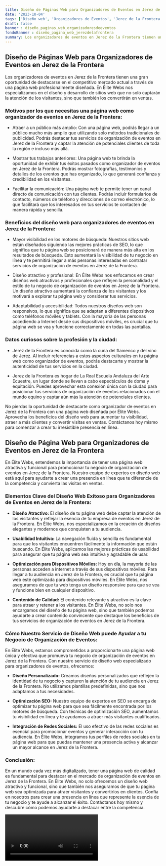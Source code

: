 ```yaml
---
title: Diseño de Páginas Web para Organizadores de Eventos en Jerez de la Frontera
date: '2023-10-04'
tags: ['Diseño web', 'Organizadores de Eventos', 'Jerez de la Frontera']
draft: false
banner : diseño_paginas_web_organizadoresdeeventos
fondoBanner : diseño_pagina_web_jerezdelafrontera
summary: Los organizadores de eventos en Jerez de la Frontera tienen una gran oportunidad de destacarse en el competitivo mercado actual a través de una página web profesionalmente diseñada. En Élite Webs nos especializamos en el diseño y desarrollo de sitios web que no solo captarán la atención de los visitantes, sino que también los convertirán en ventas. 
---
```


## Diseño de Páginas Web para Organizadores de Eventos en Jerez de la Frontera

Los organizadores de eventos en Jerez de la Frontera tienen una gran oportunidad de destacarse en el competitivo mercado actual a través de una página web profesionalmente diseñada. En Élite Webs nos especializamos en el diseño y desarrollo de sitios web que no solo captarán la atención de los visitantes, sino que también los convertirán en ventas. 

### Motivos por los que necesitas una página web como organizador de eventos en Jerez de la Frontera:

- Atraer a un público más amplio: Con una página web, podrás llegar a un público mucho más amplio que utilizando solo métodos tradicionales de publicidad. Podrás destacar tus servicios de organización de eventos en Jerez de la Frontera y captar la atención de potenciales clientes de toda la región e incluso más allá.

- Mostrar tus trabajos anteriores: Una página web te brinda la oportunidad de exhibir tus éxitos pasados como organizador de eventos en Jerez de la Frontera. Podrás mostrar fotografías, testimonios y detalles de los eventos que has organizado, lo que generará confianza y credibilidad en los visitantes.

- Facilitar la comunicación: Una página web te permite tener un canal directo de comunicación con tus clientes. Podrás incluir formularios de contacto, números de teléfono y direcciones de correo electrónico, lo que facilitará que los interesados en tus servicios te contacten de manera rápida y sencilla.

### Beneficios del diseño web para organizadores de eventos en Jerez de la Frontera:

- Mayor visibilidad en los motores de búsqueda: Nuestros sitios web están diseñados siguiendo las mejores prácticas de SEO, lo que significa que tu página web se posicionará de manera más alta en los resultados de búsqueda. Esto aumentará la visibilidad de tu negocio en línea y te permitirá llegar a más personas interesadas en contratar servicios de organización de eventos en Jerez de la Frontera.

- Diseño atractivo y profesional: En Élite Webs nos enfocamos en crear diseños web atractivos y profesionales que reflejen la personalidad y el estilo de tu negocio de organización de eventos en Jerez de la Frontera. Un diseño atractivo aumentará la confianza de los visitantes y los motivará a explorar tu página web y considerar tus servicios.

- Adaptabilidad y accesibilidad: Todos nuestros diseños web son responsivos, lo que significa que se adaptan a diferentes dispositivos como teléfonos móviles y tablets. Con la mayoría de las personas accediendo a Internet desde sus dispositivos móviles, es crucial que tu página web se vea y funcione correctamente en todas las pantallas.

### Datos curiosos sobre la profesión y la ciudad:

- Jerez de la Frontera es conocida como la cuna del flamenco y del vino de Jerez. Al incluir referencias a estos aspectos culturales en tu página web como organizador de eventos, podrás destacarte y mostrar la autenticidad de tus servicios en la ciudad.

- Jerez de la Frontera es hogar de La Real Escuela Andaluza del Arte Ecuestre, un lugar donde se llevan a cabo espectáculos de doma y equitación. Puedes aprovechar esta conexión única con la ciudad para posicionar tus servicios de organización de eventos relacionados con el mundo equino y captar aún más la atención de potenciales clientes.

No pierdas la oportunidad de destacarte como organizador de eventos en Jerez de la Frontera con una página web diseñada por Élite Webs. Aprovecha los beneficios del diseño web para aumentar tu visibilidad, atraer a más clientes y convertir visitas en ventas. Contáctanos hoy mismo para comenzar a crear tu irresistible presencia en línea.

<GifSeo />

<Cta />

## Diseño de Página Web para Organizadores de Eventos en Jerez de la Frontera

En Élite Webs, entendemos la importancia de tener una página web atractiva y funcional para promocionar tu negocio de organización de eventos en Jerez de la Frontera. Nuestro equipo de expertos en diseño web está aquí para ayudarte a crear una presencia en línea que te diferencie de la competencia y convierta las visitas en ventas.

### Elementos Clave del Diseño Web Exitoso para Organizadores de Eventos en Jerez de la Frontera:

- **Diseño Atractivo:** El diseño de tu página web debe captar la atención de los visitantes y reflejar la esencia de tu empresa de eventos en Jerez de la Frontera. En Élite Webs, nos especializamos en la creación de diseños elegantes y modernos que conquisten a tu audiencia.

- **Usabilidad Intuitiva:** La navegación fluida y sencilla es fundamental para que los visitantes encuentren fácilmente la información que están buscando. En Élite Webs, aplicamos las mejores prácticas de usabilidad para asegurar que tu página web sea intuitiva y agradable de usar.

- **Optimización para Dispositivos Móviles:** Hoy en día, la mayoría de las personas acceden a internet a través de sus dispositivos móviles. Para llegar a tu audiencia en Jerez de la Frontera, es crucial que tu página web esté optimizada para dispositivos móviles. En Élite Webs, nos aseguramos de que tu web tenga un diseño responsive para que se vea y funcione bien en cualquier dispositivo.

- **Contenido de Calidad:** El contenido relevante y atractivo es la clave para atraer y retener a los visitantes. En Élite Webs, no solo nos encargamos del diseño de tu página web, sino que también podemos ayudarte a crear contenido convincente que destaque los beneficios de tus servicios de organización de eventos en Jerez de la Frontera.

### Cómo Nuestro Servicio de Diseño Web puede Ayudar a tu Negocio de Organización de Eventos:

En Élite Webs, estamos comprometidos a proporcionarte una página web única y efectiva que promueva tu negocio de organización de eventos en Jerez de la Frontera. Con nuestro servicio de diseño web especializado para organizadores de eventos, ofrecemos:

- **Diseño Personalizado:** Creamos diseños personalizados que reflejen la identidad de tu negocio y capturen la atención de tu audiencia en Jerez de la Frontera. No utilizamos plantillas predefinidas, sino que nos adaptamos a tus necesidades.

- **Optimización SEO:** Nuestro equipo de expertos en SEO se encarga de optimizar tu página web para que sea fácilmente encontrada por los motores de búsqueda. Con técnicas de optimización SEO, aumentamos tu visibilidad en línea y te ayudamos a atraer más visitantes cualificados.

- **Integración de Redes Sociales:** El uso efectivo de las redes sociales es esencial para promocionar eventos y generar interacción con tu audiencia. En Élite Webs, integramos tus perfiles de redes sociales en tu página web para que puedas mantener una presencia activa y alcanzar un mayor alcance en Jerez de la Frontera.

### Conclusión:

En un mundo cada vez más digitalizado, tener una página web de calidad es fundamental para destacar en el mercado de organización de eventos en Jerez de la Frontera. En Élite Webs, no solo ofrecemos un diseño web atractivo y funcional, sino que también nos aseguramos de que tu página web sea optimizada para atraer visitantes y convertirlos en clientes. Confía en nosotros para crear una presencia en línea que represente la esencia de tu negocio y te ayude a alcanzar el éxito. Contáctanos hoy mismo y descubre cómo podemos ayudarte a destacar entre la competencia.

<Video />

<CtaBot job='Organizadores de Eventos' city='Jerez de la Frontera'/>

<Gmaps query='Jerez de la Frontera+españa+maps' />